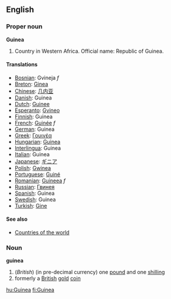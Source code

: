 ==English==

===Proper noun===
'''Guinea'''

# Country in Western Africa. Official name: Republic of Guinea.

====Translations====
*[[Bosnian]]: Gvineja ''f''
*[[Breton]]: [[Ginea]]
*[[Chinese]]: [[几内亚]]
*[[Danish]]: Guinea
*[[Dutch]]: [[Guinee]]
*[[Esperanto]]: [[Gvineo]]
*[[Finnish]]: Guinea
*[[French]]: [[Guinée]] ''f''
*[[German]]: Guinea
*[[Greek]]: [[Γουινέα]]
*[[Hungarian]]: [[Guinea]]
*[[Interlingua]]: Guinea
*[[Italian]]: Guinea
*[[Japanese]]: [[ギニア]]
*[[Polish]]: [[Gwinea]]
*[[Portuguese]]: [[Guiné]]
*[[Romanian]]: [[Guineea]] ''f''
*[[Russian]]: [[Гвинея]]
*[[Spanish]]: Guinea
*[[Swedish]]: Guinea
*[[Turkish]]: [[Gine]]

====See also====
* [[Countries of the world]]

===Noun===
'''guinea'''
#(''British'') (in pre-decimal currency) one [[pound]] and one [[shilling]]
# formerly a [[British]] [[gold]] [[coin]]

[[hu:Guinea]]
[[fi:Guinea]]